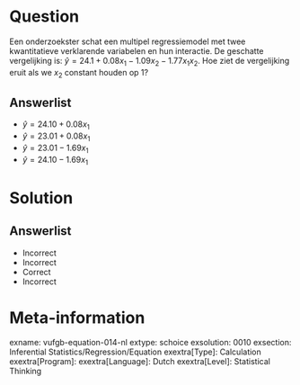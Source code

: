 Question
========

Een onderzoekster schat een multipel regressiemodel met twee kwantitatieve verklarende variabelen en hun interactie. De geschatte vergelijking is: $\hat{y} = 24.1+0.08x_{1}-1.09x_{2}-1.77x_{1}x_{2}$. Hoe ziet de vergelijking eruit als we $x_{2}$ constant houden op 1?
  
Answerlist
----------
* $\hat{y} = 24.10+0.08x_{1}$
* $\hat{y} = 23.01+0.08x_{1}$
* $\hat{y} = 23.01-1.69x_{1}$
* $\hat{y} = 24.10-1.69x_{1}$

Solution
========

Answerlist
----------
* Incorrect
* Incorrect
* Correct
* Incorrect

Meta-information
================
exname: vufgb-equation-014-nl
extype: schoice
exsolution: 0010
exsection: Inferential Statistics/Regression/Equation
exextra[Type]: Calculation
exextra[Program]: 
exextra[Language]: Dutch
exextra[Level]: Statistical Thinking